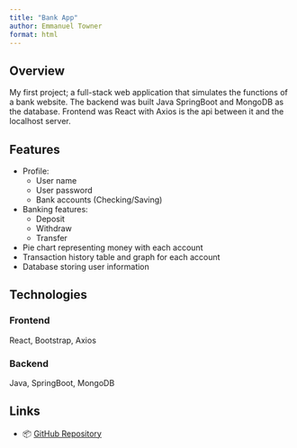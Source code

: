 ```yaml
---
title: "Bank App"
author: Emmanuel Towner
format: html
---
```


## Overview
My first project; a full-stack web application that simulates the functions of a bank website. The backend was built Java SpringBoot and MongoDB as the database. Frontend was React with Axios is the api between it and the localhost server.

## Features
- Profile:
    - User name
    - User password
    - Bank accounts (Checking/Saving)
- Banking features:
    - Deposit
    - Withdraw
    - Transfer
- Pie chart representing money with each account
- Transaction history table and graph for each account
- Database storing user information

## Technologies

### Frontend
React, Bootstrap, Axios

### Backend
Java, SpringBoot, MongoDB

## Links
- 📦  [GitHub Repository](https://github.com/EpicET/bank_app)

<!-- ## Screenshots
![Bank login page](/bank_front_page.png)
![Bank main page](/bank_main_page.png) -->
